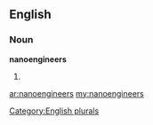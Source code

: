 ==English==

===Noun===
'''nanoengineers'''

# {{plural of|[[nanoengineer]]}}

[[Category:English plurals]]

[[ar:nanoengineers]]
[[my:nanoengineers]]